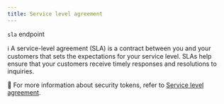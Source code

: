 ```yaml
---
title: Service level agreement
---
```

`sla` endpoint

ℹ️ A service-level agreement (SLA) is a contract between you and your customers that sets the expectations for your service level. SLAs help ensure that your customers receive timely responses and resolutions to inquiries.

📌 For more information about security tokens, refer to [Service level agreement](https://docs.devrev.ai/product/sla).